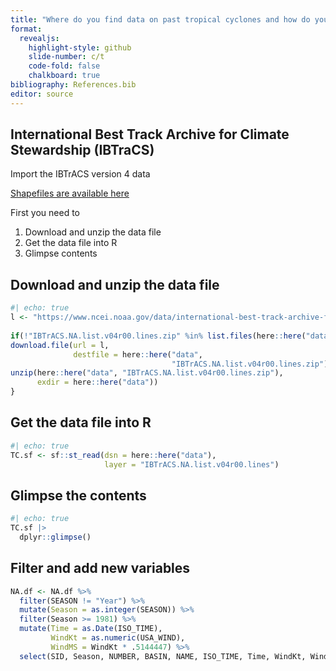 ```yaml
---
title: "Where do you find data on past tropical cyclones and how do you get the data into a format that you can work with?"
format:
  revealjs:
    highlight-style: github
    slide-number: c/t
    code-fold: false
    chalkboard: true
bibliography: References.bib
editor: source
---
```


## International Best Track Archive for Climate Stewardship (IBTraCS)

Import the IBTrACS version 4 data

[Shapefiles are available here](https://www.ncei.noaa.gov/data/international-best-track-archive-for-climate-stewardship-ibtracs/v04r00/access/shapefile/IBTrACS.NA.list.v04r00.lines.zip)

First you need to

:::{.incremental}
1. Download and unzip the data file
2. Get the data file into R
3. Glimpse contents
:::

## Download and unzip the data file

```r
#| echo: true
l <- "https://www.ncei.noaa.gov/data/international-best-track-archive-for-climate-stewardship-ibtracs/v04r00/access/shapefile/IBTrACS.NA.list.v04r00.lines.zip"
  
if(!"IBTrACS.NA.list.v04r00.lines.zip" %in% list.files(here::here("data"))) {
download.file(url = l,
              destfile = here::here("data",
                                    "IBTrACS.NA.list.v04r00.lines.zip"))
unzip(here::here("data", "IBTrACS.NA.list.v04r00.lines.zip"),
      exdir = here::here("data"))
}
```

## Get the data file into R

```r
#| echo: true
TC.sf <- sf::st_read(dsn = here::here("data"), 
                     layer = "IBTrACS.NA.list.v04r00.lines")
```

## Glimpse the contents {.smaller}

```r
#| echo: true
TC.sf |>
  dplyr::glimpse()
```

## Filter and add new variables

```r
NA.df <- NA.df %>%
  filter(SEASON != "Year") %>%
  mutate(Season = as.integer(SEASON)) %>%
  filter(Season >= 1981) %>%
  mutate(Time = as.Date(ISO_TIME),
         WindKt = as.numeric(USA_WIND),
         WindMS = WindKt * .5144447) %>%
  select(SID, Season, NUMBER, BASIN, NAME, ISO_TIME, Time, WindKt, WindMS)
```